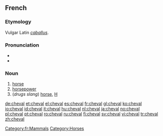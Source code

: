 ==French==
===Etymology===
Vulgar Latin ''[[caballus]]''.

===Pronunciation===
*{{IPA|/ʃǝval/}}
*{{SAMPA|/S@.val/}}

===Noun===
{{fr-noun|m|plural=chevaux}}

# [[horse]]
# [[horsepower]]
# (''drugs slang'') [[horse]], [[H]]

[[Category:fr:Mammals]]
[[Category:Horses]]

[[de:cheval]]
[[et:cheval]]
[[el:cheval]]
[[es:cheval]]
[[fr:cheval]]
[[gl:cheval]]
[[ko:cheval]]
[[io:cheval]]
[[id:cheval]]
[[it:cheval]]
[[hu:cheval]]
[[nl:cheval]]
[[ja:cheval]]
[[no:cheval]]
[[pl:cheval]]
[[pt:cheval]]
[[ro:cheval]]
[[ru:cheval]]
[[fi:cheval]]
[[sv:cheval]]
[[vi:cheval]]
[[tr:cheval]]
[[zh:cheval]]